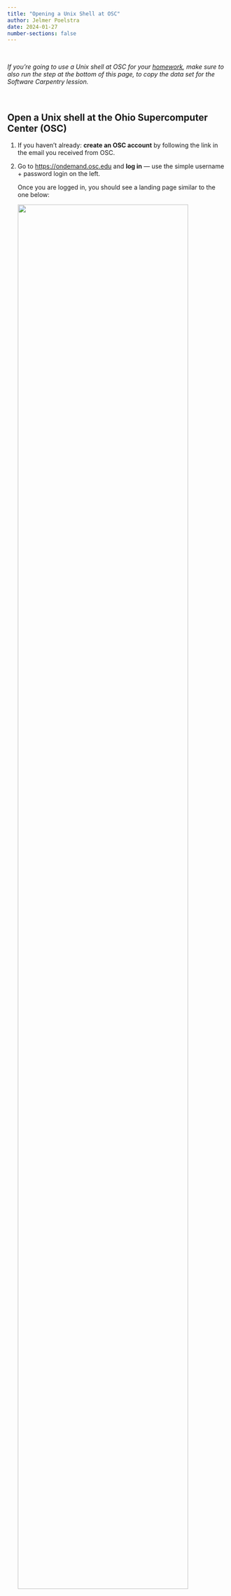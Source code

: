 ```yaml
---
title: "Opening a Unix Shell at OSC"
author: Jelmer Poelstra
date: 2024-01-27
number-sections: false
---
```


<br>

_If you're going to use a Unix shell at OSC for your [homework](homework.qmd),_
_make sure to also run the step at the bottom of this page,_
_to copy the data set for the Software Carpentry lession._

<br>

## Open a Unix shell at the Ohio Supercomputer Center (OSC)

1.  If you haven't already: **create an OSC account** by following the link in the email you received from OSC.

2.  Go to <https://ondemand.osc.edu> and **log in** ---
    use the simple username + password login on the left.

    Once you are logged in, you should see a landing page similar to the one below:
    
    ![](img/ondemand_home.png){fig-align="center" width="90%"}

3.  Click on the **Clusters** dropdown menu in the top blue bar, and then on **Pitzer Shell Access**:

![](img/ondemand_shell_select.png){fig-align="center" width="50%"}

4.  This should open a new browser tab that looks approximately like this:

![](img/ondemand_shell-pitzer.png){fig-align="center" width="90%"}

<hr style="height:1pt; visibility:hidden;" />

::: callout-tip
#### Your screen will be slightly different from the screenshot above:

-   You should see even more "welcome messages" (which is everything except for the last line),
    and some of these are personalized, so they will differ for you.
-   The last line in the screenshot (`jelmer@pitzer-login04 ~]$`) is your shell "**prompt**", which is personalized as well:
    -   You will see your own username (not `jelmer`) before the `@`
    -   You may be on a different "login node" so may e.g. see `@pitzer-login03`
:::

<br>

## Copy the Software Carpentry data set

If you opened a shell at OSC to do the [Unix shell homework](homework.qmd),
then please also perform the following step:

-   **Copy and paste the following code in your Unix shell, and then press <kbd>Enter</kbd>:**

``` bash
mkdir Desktop
cp -r /fs/scratch/PAS2250/cabana/homework/shell/shell-lesson-data Desktop/
```

The above code created a folder (directory) called "Desktop" in your home directory,
and copied the Software Carpentry dataset into the new Desktop folder.
Now, you should be able to **skip** everything on the Software Carpentry ["Summary and Setup" page](https://swcarpentry.github.io/shell-novice/index.html).

<hr style="height:1pt; visibility:hidden;" />

::: callout-note
#### If you run into any problems, don't hesitate to email [Jelmer Poelstra](poelstra.1@osu.edu).
:::

<br> <br>
